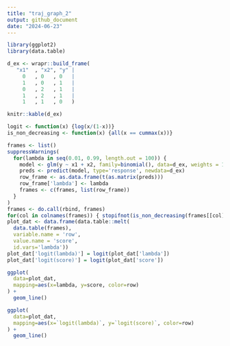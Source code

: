 ```yaml
---
title: "traj_graph_2"
output: github_document
date: "2024-06-23"
---
```


```r
library(ggplot2)
library(data.table)
```


```r
d_ex <- wrapr::build_frame(
   "x1"  , "x2", "y" |
     0   , 0   , 0   |
     1   , 0   , 1   |
     0   , 2   , 1   |
     1   , 2   , 1   |
     1   , 1   , 0   )

knitr::kable(d_ex)
```

```r
logit <- function(x) {log(x/(1-x))}
is_non_decreasing <- function(x) {all(x == cummax(x))}
```

```r
frames <- list()
suppressWarnings(
  for(lambda in seq(0.01, 0.99, length.out = 100)) {
    model <- glm(y ~ x1 + x2, family=binomial(), data=d_ex, weights = 1 + lambda * d_ex$y)
    preds <- predict(model, type='response', newdata=d_ex)
    row_frame <- as.data.frame(t(as.matrix(preds)))
    row_frame['lambda'] <- lambda
    frames <- c(frames, list(row_frame))
  }
)
frames <- do.call(rbind, frames)
for(col in colnames(frames)) { stopifnot(is_non_decreasing(frames[[col]])) }
plot_dat <- data.frame(data.table::melt(
  data.table(frames), 
  variable.name = 'row',
  value.name = 'score',
  id.vars='lambda'))
plot_dat['logit(lambda)'] = logit(plot_dat['lambda'])
plot_dat['logit(score)'] = logit(plot_dat['score'])
```



```r
ggplot(
  data=plot_dat,
  mapping=aes(x=lambda, y=score, color=row)
) +
  geom_line()
```


```r
ggplot(
  data=plot_dat,
  mapping=aes(x=`logit(lambda)`, y=`logit(score)`, color=row)
) +
  geom_line()
```
